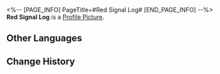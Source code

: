 <%-- [PAGE_INFO]
PageTitle=#Red Signal Log#
[END_PAGE_INFO] --%>
{{Item Infobox
|id          = 140072
|image       = Item Red Signal Log.png
|type        = Mission Item
|invCategory = Missions
|rarity      = 3
|effect      = 
|description = A signal log in which is recorded the affirmative answer from Lesley and the truth about the starquake. It is sweet yet cruel.
}}
{{Description|''"Knowing how Rocky is, even I can't predict what he might do when he learns the truth."''}}
'''Red Signal Log''' is a [[Profile Picture]].

==Other Languages==
{{Other Languages
|en   = Red Signal Log
|zhs  = 红色转译录
|zht  = 紅色轉譯錄
|ja   = 赤い変換記録
|ko   = 붉은색 변환 기록
|es   = Transcripción roja
|fr   = Registre de signal rouge
|ru   = Красный журнал
|th   = บันทึกสัญญาณสีแดง
|vi   = Bản Chuyển Dịch Màu Đỏ
|de   = Rotes Log
|id   = Log Sinyal Merah
|pt   = Registro de Sinal Vermelho
}}

==Change History==
{{Change History|1.0}}